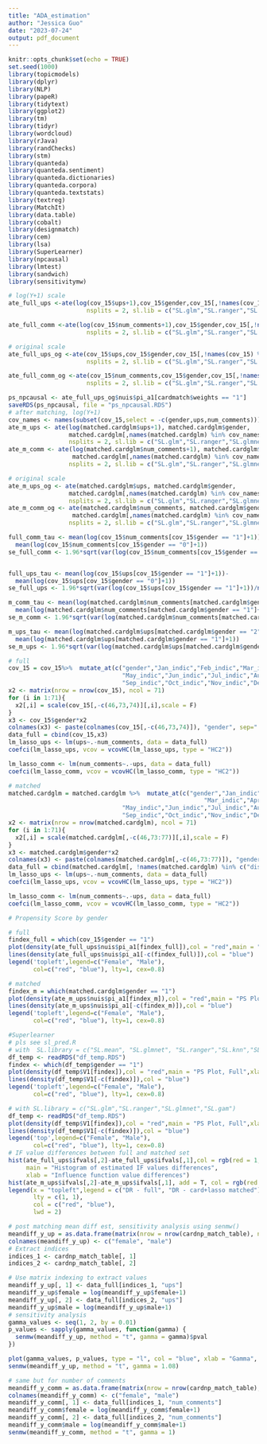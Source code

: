 ---
title: "ADA_estimation"
author: "Jessica Guo"
date: "2023-07-24"
output: pdf_document
---

```{r setup, include=FALSE}
knitr::opts_chunk$set(echo = TRUE)
set.seed(1000)
library(topicmodels)
library(dplyr)
library(NLP)
library(papeR)
library(tidytext)
library(ggplot2)
library(tm)
library(tidyr)
library(wordcloud)
library(rJava)
library(randChecks)
library(stm)
library(quanteda)
library(quanteda.sentiment)
library(quanteda.dictionaries)
library(quanteda.corpora)
library(quanteda.textstats)
library(textreg)
library(MatchIt)
library(data.table)
library(cobalt)
library(designmatch)
library(cem)
library(lsa)
library(SuperLearner)
library(npcausal)
library(lmtest)
library(sandwich)
library(sensitivitymw)
```


```{r, doubly robust}
# log(Y+1) scale
ate_full_ups <-ate(log(cov_15$ups+1),cov_15$gender,cov_15[,!names(cov_15) %in% c("gender","num_comments")],
                      nsplits = 2, sl.lib = c("SL.glm","SL.ranger","SL.glmnet","SL.gam"))

ate_full_comm <-ate(log(cov_15$num_comments+1),cov_15$gender,cov_15[,!names(cov_15) %in% c("gender","ups")],
                      nsplits = 2, sl.lib = c("SL.glm","SL.ranger","SL.glmnet","SL.gam"))

# original scale
ate_full_ups_og <-ate(cov_15$ups,cov_15$gender,cov_15[,!names(cov_15) %in% c("gender","num_comments")],
                      nsplits = 2, sl.lib = c("SL.glm","SL.ranger","SL.glmnet","SL.gam"))

ate_full_comm_og <-ate(cov_15$num_comments,cov_15$gender,cov_15[,!names(cov_15) %in% c("gender","ups")],
                      nsplits = 2, sl.lib = c("SL.glm","SL.ranger","SL.glmnet","SL.gam"))

ps_npcausal <- ate_full_ups_og$nuis$pi_a1[cardmatch$weights == "1"]
saveRDS(ps_npcausal, file = "ps_npcausal.RDS")
# after matching, log(Y+1)
cov_names <- names(subset(cov_15,select = -c(gender,ups,num_comments)))
ate_m_ups <- ate(log(matched.cardglm$ups+1), matched.cardglm$gender,
                 matched.cardglm[,names(matched.cardglm) %in% cov_names],
                 nsplits = 2, sl.lib = c("SL.glm","SL.ranger","SL.glmnet","SL.gam"))
ate_m_comm <- ate(log(matched.cardglm$num_comments+1), matched.cardglm$gender,
                  matched.cardglm[,names(matched.cardglm) %in% cov_names],
                 nsplits = 2, sl.lib = c("SL.glm","SL.ranger","SL.glmnet","SL.gam"))

# original scale
ate_m_ups_og <- ate(matched.cardglm$ups, matched.cardglm$gender,
                 matched.cardglm[,names(matched.cardglm) %in% cov_names],
                 nsplits = 2, sl.lib = c("SL.glm","SL.ranger","SL.glmnet","SL.gam"))
ate_m_comm_og <- ate(matched.cardglm$num_comments, matched.cardglm$gender,
                  matched.cardglm[,names(matched.cardglm) %in% cov_names],
                 nsplits = 2, sl.lib = c("SL.glm","SL.ranger","SL.glmnet","SL.gam"))
```


```{r, mean diff}
full_comm_tau <- mean(log(cov_15$num_comments[cov_15$gender == "1"]+1))-
  mean(log(cov_15$num_comments[cov_15$gender == "0"]+1))
se_full_comm <- 1.96*sqrt(var(log(cov_15$num_comments[cov_15$gender == "1"]+1))/nrow(cov_15[cov_15$gender == "1",])+var(log(cov_15$num_comments[cov_15$gender == "0"]+1))/nrow(cov_15[cov_15$gender == "0",]))


full_ups_tau <- mean(log(cov_15$ups[cov_15$gender == "1"]+1))-
  mean(log(cov_15$ups[cov_15$gender == "0"]+1))
se_full_ups <- 1.96*sqrt(var(log(cov_15$ups[cov_15$gender == "1"]+1))/nrow(cov_15[cov_15$gender == "1",])+var(log(cov_15$ups[cov_15$gender == "0"]+1))/nrow(cov_15[cov_15$gender == "0",]))

m_comm_tau <- mean(log(matched.cardglm$num_comments[matched.cardglm$gender == "2"]+1))-
  mean(log(matched.cardglm$num_comments[matched.cardglm$gender == "1"]+1))
se_m_comm <- 1.96*sqrt(var(log(matched.cardglm$num_comments[matched.cardglm$gender == "2"]+1))/nrow(matched.cardglm[matched.cardglm$gender == "2",])+var(log(matched.cardglm$num_comments[matched.cardglm$gender == "1"]+1))/nrow(matched.cardglm[matched.cardglm$gender == "1",]))

m_ups_tau <- mean(log(matched.cardglm$ups[matched.cardglm$gender == "2"]+1))-
  mean(log(matched.cardglm$ups[matched.cardglm$gender == "1"]+1))
se_m_ups <- 1.96*sqrt(var(log(matched.cardglm$ups[matched.cardglm$gender == "2"]+1))/nrow(matched.cardglm[matched.cardglm$gender == "2",])+var(log(matched.cardglm$ups[matched.cardglm$gender == "1"]+1))/nrow(matched.cardglm[matched.cardglm$gender == "1",]))
```



```{r, linear reg plug in}
# full
cov_15 = cov_15%>%  mutate_at(c("gender","Jan_indic","Feb_indic","Mar_indic","Apr_indic",
                                "May_indic","Jun_indic","Jul_indic","Aug_indic",
                                "Sep_indic","Oct_indic","Nov_indic","Dec_indic"), as.numeric(as.character()))
x2 <- matrix(nrow = nrow(cov_15), ncol = 71)
for (i in 1:71){
  x2[,i] = scale(cov_15[,-c(46,73,74)][,i],scale = F)
}
x3 <- cov_15$gender*x2
colnames(x3) <- paste(colnames(cov_15[,-c(46,73,74)]), "gender", sep=":")
data_full = cbind(cov_15,x3)
lm_lasso_ups <- lm(ups~.-num_comments, data = data_full)
coefci(lm_lasso_ups, vcov = vcovHC(lm_lasso_ups, type = "HC2"))

lm_lasso_comm <- lm(num_comments~.-ups, data = data_full)
coefci(lm_lasso_comm, vcov = vcovHC(lm_lasso_comm, type = "HC2"))

# matched
matched.cardglm = matched.cardglm %>%  mutate_at(c("gender","Jan_indic","Feb_indic",
                                                       "Mar_indic","Apr_indic",
                                "May_indic","Jun_indic","Jul_indic","Aug_indic",
                                "Sep_indic","Oct_indic","Nov_indic","Dec_indic"), as.numeric)
x2 <- matrix(nrow = nrow(matched.cardglm), ncol = 71)
for (i in 1:71){
  x2[,i] = scale(matched.cardglm[,-c(46,73:77)][,i],scale = F)
}
x3 <- matched.cardglm$gender*x2
colnames(x3) <- paste(colnames(matched.cardglm[,-c(46,73:77)]), "gender", sep=":")
data_full = cbind(matched.cardglm[, !names(matched.cardglm) %in% c("distance","weights","subclass")] ,x3)
lm_lasso_ups <- lm(ups~.-num_comments, data = data_full)
coefci(lm_lasso_ups, vcov = vcovHC(lm_lasso_ups, type = "HC2"))

lm_lasso_comm <- lm(num_comments~.-ups, data = data_full)
coefci(lm_lasso_comm, vcov = vcovHC(lm_lasso_comm, type = "HC2"))

```


```{r, plots}
# Propensity Score by gender

# full
findex_full = which(cov_15$gender == "1")
plot(density(ate_full_ups$nuis$pi_a1[findex_full]),col = "red",main = "PS Plot, Full",xlab = "")
lines(density(ate_full_ups$nuis$pi_a1[-c(findex_full)]),col = "blue")
legend('topleft',legend=c("Female", "Male"),
       col=c("red", "blue"), lty=1, cex=0.8)

# matched
findex_m = which(matched.cardglm$gender == "1")
plot(density(ate_m_ups$nuis$pi_a1[findex_m]),col = "red",main = "PS Plot, Matched")
lines(density(ate_m_ups$nuis$pi_a1[-c(findex_m)]),col = "blue")
legend('topleft',legend=c("Female", "Male"),
       col=c("red", "blue"), lty=1, cex=0.8)
```


```{r}
#Superlearner
# pls see sl_pred.R
# with  SL.library = c("SL.mean", "SL.glmnet", "SL.ranger","SL.knn","SL.bayesglm","SL.xgboost")
df_temp <- readRDS("df_temp.RDS")
findex <- which(df_temp$gender == "1")
plot(density(df_temp$V1[findex]),col = "red",main = "PS Plot, Full",xlab = "", xlim = c(0,1))
lines(density(df_temp$V1[-c(findex)]),col = "blue")
legend('topleft',legend=c("Female", "Male"),
       col=c("red", "blue"), lty=1, cex=0.8)

# with SL.library = c("SL.glm","SL.ranger","SL.glmnet","SL.gam")
df_temp <- readRDS("df_temp.RDS")
plot(density(df_temp$V1[findex]),col = "red",main = "PS Plot, Full",xlab = "",xlim = c(0,0.001))
lines(density(df_temp$V1[-c(findex)]),col = "blue")
legend('top',legend=c("Female", "Male"),
       col=c("red", "blue"), lty=1, cex=0.8)
# IF value differences between full and matched set
hist(ate_full_ups$ifvals[,2]-ate_full_ups$ifvals[,1],col = rgb(red = 1, green = 0, blue = 0, alpha = 0.5),
     main = "Histogram of estimated IF values differences",
     xlab = "Influence function value differences")
hist(ate_m_ups$ifvals[,2]-ate_m_ups$ifvals[,1], add = T, col = rgb(red = 0, green = 0, blue = 1, alpha = 0.5))
legend(x = "topleft",legend = c("DR - full", "DR - card+lasso matched"),
       lty = c(1, 1),
       col = c("red", "blue"),
       lwd = 2)

```

```{r sensitivy analysis}
# post matching mean diff est, sensitivity analysis using senmw()
meandiff_y_up = as.data.frame(matrix(nrow = nrow(cardnp_match_table), ncol = 2))
colnames(meandiff_y_up) <- c("female", "male")
# Extract indices
indices_1 <- cardnp_match_table[, 1]
indices_2 <- cardnp_match_table[, 2]

# Use matrix indexing to extract values
meandiff_y_up[, 1] <- data_full[indices_1, "ups"]
meandiff_y_up$female = log(meandiff_y_up$female+1)
meandiff_y_up[, 2] <- data_full[indices_2, "ups"]
meandiff_y_up$male = log(meandiff_y_up$male+1)
# sensitivity analysis
gamma_values <- seq(1, 2, by = 0.01)
p_values <- sapply(gamma_values, function(gamma) {
  senmw(meandiff_y_up, method = "t", gamma = gamma)$pval
})

plot(gamma_values, p_values, type = "l", col = "blue", xlab = "Gamma", ylab = "P-value", main = "P-value vs Gamma")
senmw(meandiff_y_up, method = "t", gamma = 1.08)

# same but for number of comments
meandiff_y_comm = as.data.frame(matrix(nrow = nrow(cardnp_match_table), ncol = 2))
colnames(meandiff_y_comm) <- c("female", "male")
meandiff_y_comm[, 1] <- data_full[indices_1, "num_comments"]
meandiff_y_comm$female = log(meandiff_y_comm$female+1)
meandiff_y_comm[, 2] <- data_full[indices_2, "num_comments"]
meandiff_y_comm$male = log(meandiff_y_comm$male+1)
senmw(meandiff_y_comm, method = "t", gamma = 1)
```




